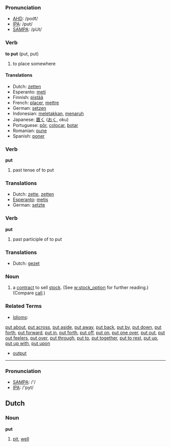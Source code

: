 === Pronunciation ===
*[[w:AHD|AHD]]: /poo͝t/
*[[w:IPA|IPA]]: /pʊt/
*[[w:SAMPA|SAMPA]]: /pUt/

=== Verb ===

'''to put''' (put, put)

# to place somewhere

==== Translations ====
*Dutch: [[zetten]]
*Esperanto: [[meti]]
*Finnish: [[pistää]]
*French: [[placer]], [[mettre]]
*German: [[setzen]]
*Indonesian: [[letak|meletakkan]], [[taruh|menaruh]]
*Japanese: [[置く]] ([[おく]], oku)
*Portuguese: [[pôr]], [[colocar]], [[botar]] 
*Romanian: [[pune]]
*Spanish: [[poner]]

=== Verb ===

'''put'''

# past tense of to put

=== Translations ===
*Dutch: [[zette]], [[zetten]]
*[[Esperanto]]: [[metis]]
*German: [[setzte]]

=== Verb ===

'''put'''

# past participle of to put

=== Translations ===
*Dutch: [[gezet]]

=== Noun ===
# a [[contract]] to sell [[stock]]. (See [[w:stock_option]] for further reading.) (Compare [[call]].)

===Related Terms===
*''[[Idiom]]s'':
[[put about]], [[put across]], [[put aside]], [[put away]], [[put back]], [[put by]], [[put down]], [[put forth]], [[put forward]], [[put in]], [[put forth]], [[put off]], [[put on]], [[put one over]], [[put out]], [[put out feelers]], [[put over]], [[put through]], [[put to]], [[put together]], [[put to rest]], [[put up]], [[put up with]], [[put upon]]
*[[output]]

----

=== Pronunciation ===
*[[w:SAMPA|SAMPA]]: /'/
*[[w:IPA|IPA]]: /'pyt/

==Dutch==

=== Noun ===

'''put'''

# [[pit]], [[well]]
